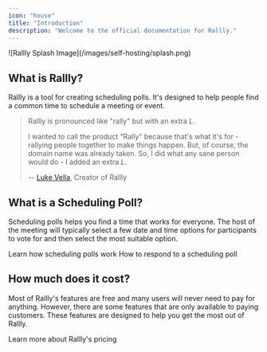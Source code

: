 ```yaml
---
icon: "house"
title: "Introduction"
description: "Welcome to the official documentation for Rallly."
---
```


<Frame>![Rallly Splash Image](/images/self-hosting/splash.png)</Frame>

## What is Rallly?

Rallly is a tool for creating scheduling polls. It's designed to help people find a common time to schedule a meeting or event.

> Rallly is pronounced like "rally" but with an extra _L_.
>
> I wanted to call the product "Rally" because that's what it's for - rallying people together to make things happen.
> But, of course, the domain name was already taken. So, I did what any sane person would do - I added an extra _L_.
>
> -- [Luke Vella](https://twitter.com/imlukevella), Creator of Rallly

## What is a Scheduling Poll?

Scheduling polls helps you find a time that works for everyone. The host
of the meeting will typically select a few date and time options for participants to vote
for and then select the most suitable option.

<CardGroup cols={2}>
  <Card title="Workflow" icon="user" href="/workflow">
    Learn how scheduling polls work
  </Card>
  <Card title="Guides for Participants" icon="users" href="/participants">
    How to respond to a scheduling poll
  </Card>
</CardGroup>

## How much does it cost?

Most of Rallly's features are free and many users will never need to pay for anything.
However, there are some features that are only available to paying customers.
These features are designed to help you get the most out of Rallly.

<Card title="Pricing" icon="gem" href="https://rallly.co/pricing">
  Learn more about Rallly's pricing
</Card>
